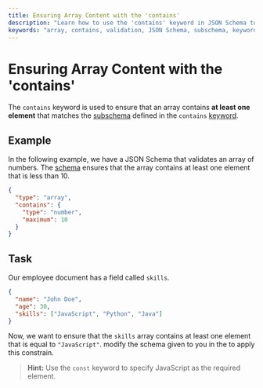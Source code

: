 ```yaml
---
title: Ensuring Array Content with the 'contains'
description: "Learn how to use the 'contains' keyword in JSON Schema to validate arrays, ensuring they contain specific elements like numbers or strings, with examples and tasks."
keywords: "array, contains, validation, JSON Schema, subschema, keyword, example, task, skills, const"
---
```


# Ensuring Array Content with the 'contains'

The `contains` keyword is used to ensure that an array contains **at least one element** that matches the [subschema](https://json-schema.org/learn/glossary#subschema) defined in the `contains` [keyword](https://json-schema.org/learn/glossary#keyword).

## Example

In the following example, we have a JSON Schema that validates an array of numbers. The [schema](https://json-schema.org/learn/glossary#schema) ensures that the array contains at least one element that is less than 10.

```json
{
  "type": "array",
  "contains": {
    "type": "number",
    "maximum": 10
  }
}
```
## Task 

Our employee document has a field called `skills`. 

```json highlightLineStart={4}
{
  "name": "John Doe",
  "age": 30,
  "skills": ["JavaScript", "Python", "Java"]
}
```

Now, we want to ensure that the `skills` array contains at least one element that is equal to `"JavaScript"`. modify the schema given to you in the <SideEditorLink/> to apply this constrain.

> **Hint:** Use the `const` keyword to specify JavaScript as the required element.